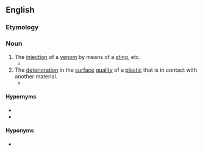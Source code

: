 ==English==

===Etymology===
{{suffix|en|envenom|ation}}

===Noun===
{{wikipedia}}
{{en-noun|~}}

# The [[injection]] of a [[venom]] by means of a [[sting]], etc.
#* {{quote-book|en|year=2016|author=Justin O. Schmidt|title=The Sting of the Wild|publisher=Johns Hopkins University Press|isbn=978-1-4214-1928-2|page=36
|passage=No one knows how well ratels can count in the ratel-bee brinkmanship game, but they likely can sense when a dangerous level of '''envenomation''' is near.}}
# The [[deterioration]] in the [[surface]] [[quality]] of a [[plastic]] that is in contact with another material.
#* {{quote-journal|en|magazine=Rubber World|volume=130|page=220|year=1953|passage=Following a letter ballot of D-20. new definitions of plasticizer, reinforced plastics, filler, A-stage, B-stage, C-stage, and '''envenomation''', will be sent to the standards committee.}}

====Hypernyms====
* {{l|en|poisoning}}
* {{l|en|toxicity}}

====Hyponyms====
* {{l|en|arachnidism}}